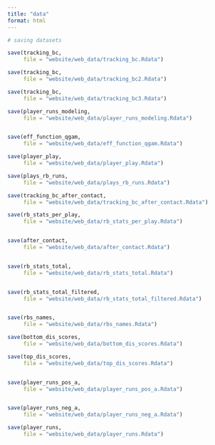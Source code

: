 ```yaml
---
title: "data"
format: html
---
```


```r
# saving datasets 

save(tracking_bc,
     file = "website/web_data/tracking_bc.Rdata")

save(tracking_bc,
     file = "website/web_data/tracking_bc2.Rdata")

save(tracking_bc,
     file = "website/web_data/tracking_bc3.Rdata")

save(player_runs_modeling,
     file = "website/web_data/player_runs_modeling.Rdata")


save(eff_function_qgam,
     file = "website/web_data/eff_function_qgam.Rdata")

save(player_play,
     file = "website/web_data/player_play.Rdata")

save(plays_rb_runs,
     file = "website/web_data/plays_rb_runs.Rdata")

save(tracking_bc_after_contact,
     file = "website/web_data/tracking_bc_after_contact.Rdata")

save(rb_stats_per_play,
     file = "website/web_data/rb_stats_per_play.Rdata")


save(after_contact,
     file = "website/web_data/after_contact.Rdata")


save(rb_stats_total,
     file = "website/web_data/rb_stats_total.Rdata")


save(rb_stats_total_filtered,
     file = "website/web_data/rb_stats_total_filtered.Rdata")


save(rbs_names,
     file = "website/web_data/rbs_names.Rdata")

save(bottom_dis_scores,
     file = "website/web_data/bottom_dis_scores.Rdata")

save(top_dis_scores,
     file = "website/web_data/top_dis_scores.Rdata")


save(player_runs_pos_a,
     file = "website/web_data/player_runs_pos_a.Rdata")


save(player_runs_neg_a,
     file = "website/web_data/player_runs_neg_a.Rdata")

save(player_runs,
     file = "website/web_data/player_runs.Rdata")

```


